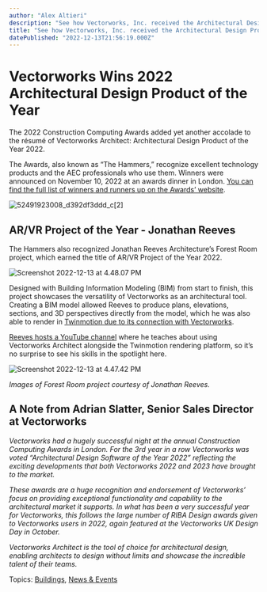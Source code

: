 ```yaml
---
author: "Alex Altieri"
description: "See how Vectorworks, Inc. received the Architectural Design Project of the Year 2022 award at the Construction Computing Awards."
title: "See how Vectorworks, Inc. received the Architectural Design Project of the Year 2022 award at the Construction Computing Awards." 
datePublished: "2022-12-13T21:56:19.000Z"
---
```

# Vectorworks Wins 2022 Architectural Design Product of the Year

The 2022 Construction Computing Awards added yet another accolade to the résumé of Vectorworks Architect: Architectural Design Product of the Year 2022\. 

The Awards, also known as “The Hammers,” recognize excellent technology products and the AEC professionals who use them. Winners were announced on November 10, 2022 at an awards dinner in London. [You can find the full list of winners and runners up on the Awards’ website](https://constructioncomputingawards.co.uk/index.php).

![52491923008_d392df3ddd_c[2]](https://blog.vectorworks.net/hs-fs/hubfs/Blog%20Images/2022%20PVW%20Images/12_CCA/52491923008_d392df3ddd_c%5B2%5D.jpg?width=799&height=533&name=52491923008_d392df3ddd_c%5B2%5D.jpg)

## AR/VR Project of the Year - Jonathan Reeves

The Hammers also recognized Jonathan Reeves Architecture’s Forest Room project, which earned the title of AR/VR Project of the Year 2022\. 

![Screenshot 2022-12-13 at 4.48.07 PM](https://blog.vectorworks.net/hs-fs/hubfs/Blog%20Images/2022%20PVW%20Images/12_CCA/Screenshot%202022-12-13%20at%204.48.07%20PM.png?width=800&height=447&name=Screenshot%202022-12-13%20at%204.48.07%20PM.png)

Designed with Building Information Modeling (BIM) from start to finish, this project showcases the versatility of Vectorworks as an architectural tool. Creating a BIM model allowed Reeves to produce plans, elevations, sections, and 3D perspectives directly from the model, which he was also able to render in [Twinmotion due to its connection with Vectorworks](../../../net/vectorworks/blog/your-guide-to-rendering-with-twinmotion.html). 

[Reeves hosts a YouTube channel](https://www.youtube.com/@jonathanreevescad) where he teaches about using Vectorworks Architect alongside the Twinmotion rendering platform, so it’s no surprise to see his skills in the spotlight here.

![Screenshot 2022-12-13 at 4.47.42 PM](https://blog.vectorworks.net/hs-fs/hubfs/Blog%20Images/2022%20PVW%20Images/12_CCA/Screenshot%202022-12-13%20at%204.47.42%20PM.png?width=800&height=463&name=Screenshot%202022-12-13%20at%204.47.42%20PM.png)

_Images of Forest Room project courtesy of Jonathan Reeves._

## A Note from Adrian Slatter, Senior Sales Director at Vectorworks

_Vectorworks had a hugely successful night at the annual Construction Computing Awards in London. For the 3rd year in a row Vectorworks was voted “Architectural Design Software of the Year 2022” reflecting the exciting developments that both Vectorworks 2022 and 2023 have brought to the market._

_These awards are a huge recognition and endorsement of Vectorworks’ focus on providing exceptional functionality and capability to the architectural market it supports. In what has been a very successful year for Vectorworks, this follows the large number of RIBA Design awards given to Vectorworks users in 2022, again featured at the Vectorworks UK Design Day in October._

_Vectorworks Architect is the tool of choice for architectural design, enabling architects to design without limits and showcase the incredible talent of their teams._

 Topics: [Buildings](https://blog.vectorworks.net/topic/buildings), [News & Events](https://blog.vectorworks.net/topic/news-events) 

 